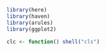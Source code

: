

```r
library(here)
library(haven)
library(arules)
library(ggplot2)
```

```r
clc <- function() shell("cls")
```

